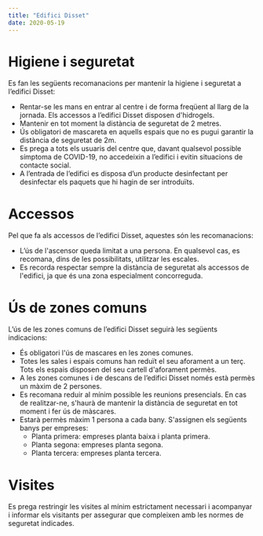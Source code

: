 ```yaml
---
title: "Edifici Disset"
date: 2020-05-19
---
```


# Higiene i seguretat

Es fan les següents recomanacions per mantenir la higiene i seguretat a l’edifici Disset:
 - Rentar-se les mans en entrar al centre i de forma freqüent al llarg de la jornada. Els accessos a l’edifici Disset disposen d'hidrogels.
 - Mantenir en tot moment la distància de seguretat de 2 metres.
 - Ús obligatori de mascareta en aquells espais que no es pugui garantir la distància de seguretat de 2m.
 - Es prega a tots els usuaris del centre que, davant qualsevol possible símptoma de COVID-19, no accedeixin a l’edifici i evitin situacions de contacte social.
 - A l’entrada de l’edifici es disposa d’un producte desinfectant per desinfectar els paquets que hi hagin de ser introduïts.

# Accessos

Pel que fa als accessos de l’edifici Disset, aquestes són les recomanacions:
 - L’ús de l'ascensor queda limitat a una persona. En qualsevol cas, es recomana, dins de les possibilitats, utilitzar les escales.
 - Es recorda respectar sempre la distància de seguretat als accessos de l'edifici, ja que és una zona especialment concorreguda.

# Ús de zones comuns

L’ús de les zones comuns de l’edifici Disset seguirà les següents indicacions:
 - És obligatori l'ús de mascares en les zones comunes.
 - Totes les sales i espais comuns han reduït el seu aforament a un terç. Tots els espais disposen del seu cartell d'aforament permès.
 - A les zones comunes i de descans de l’edifici Disset només està permès un màxim de 2 persones.
 - Es recomana reduir al mínim possible les reunions presencials. En cas de realitzar-ne, s'haurà de mantenir la distància de seguretat en tot moment i fer ús de màscares.
 - Estarà permès màxim 1 persona a cada bany. S'assignen els següents banys per empreses:
   - Planta primera: empreses planta baixa i planta primera.
   - Planta segona: empreses planta segona.
   - Planta tercera: empreses planta tercera.

# Visites

Es prega restringir les visites al mínim estrictament necessari i acompanyar i informar els visitants per assegurar que compleixen amb les normes de seguretat indicades.